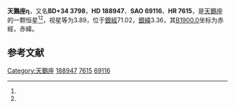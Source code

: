 {{Starbox begin
| name = 天鵝座η
}}
{{Starbox observe
| epoch = [[J2000.0|J2000.0]]
| constell = [[天鵝座|天鵝座]]<ref name=SIMBAD>{{cite web
 | url=http://simbad.u-strasbg.fr/simbad/sim-id?Ident=HR+7615
 | title=Pulsating variable Star
 | publisher=Centre de Données astronomiques de Strasbourg
 | work=SIMBAD
 | accessdate=2012-07-13
 | archive-date=2019-08-11
 | archive-url=https://web.archive.org/web/20190811071724/http://simbad.u-strasbg.fr/simbad/sim-id?Ident=HR+7615
 | dead-url=no
 }}</ref><ref name=DATA>{{cite web
 | url=http://vizier.u-strasbg.fr/viz-bin/VizieR-5?-out.add=.&-source=5050&-corr=PK=HR&-out.max=9999&HR=7615
 | title=VizieR Detailed Page
 | accessdate=2012-07-13
 | archive-date=2016-03-05
 | archive-url=https://web.archive.org/web/20160305004148/http://vizier.u-strasbg.fr/viz-bin/VizieR-5?-out.add=.&-source=5050&-corr=PK=HR&-out.max=9999&HR=7615
 | dead-url=no
 }}</ref>
| 星官 = 
| ra = {{RA|19|56|18.4}}<ref name=SIMBAD /><ref name=DATA />
| dec = {{DEC|+35|5|0}}<ref name=SIMBAD /><ref name=DATA />
| appmag_v = 3.89<ref name=SIMBAD /><ref name=DATA />
}}
{{Starbox character
| class = K0III<ref name=SIMBAD /><ref name=DATA />
| b-v = 1.02<ref name=SIMBAD /><ref name=DATA />
| u-b = 0.89<ref name=SIMBAD /><ref name=DATA />
| r-i = 0.52<ref name=SIMBAD /><ref name=DATA />
| variable = 
}}
{{Starbox astrometry
| radial_v = 0.89
| prop_mo_ra = -27
| parallax = 0.015
| p_error = 
}}
{{Starbox catalog
| names =BD+34 3798，[[SAO星表|SAO]] 69116，[[HD星表|HD]] 188947，[[HR星表|HR]] 7615}}
{{Starbox reference |Simbad=HR+7615}}
{{Starbox end}}

'''天鵝座η'''，又名'''BD+34 3798'''，'''HD 188947'''、'''SAO 69116'''、'''HR 7615'''，是[[天鵝座|天鵝座]]的一颗恒星<ref name=SIMBAD /><ref name=DATA />，视星等为3.89，位于[[銀道座標系|銀經]]71.02，[[銀道座標系|銀緯]]3.36，其[[B1900.0|B1900.0]]坐标为赤經{{RA|19|52|33.2}}，赤緯{{DEC|+34|3.36|3}}。

== 参考文献 ==
{{reflist}}

{{star-stub}}

{{天鵝座恒星}}
{{星官|辇道|5|9}}
[[Category:天鵝座|Category:天鵝座]]
[[Category:HD和HDE天體|188947]]
[[Category:HR天體|7615]]
[[Category:SAO天體|69116]]